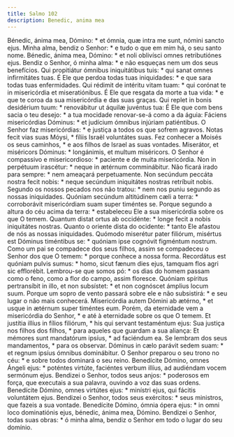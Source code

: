 ```yaml
---
title: Salmo 102
description: Benedic, anima mea
---
```


<div class="side-by-side not-content">
  <span>
    Bénedic, ánima mea, Dómino: * et ómnia, quæ intra me sunt, nómini sancto
    ejus.
  </span>
  <span>
    Minha alma, bendiz o Senhor: * e tudo o que em mim há, o seu santo nome.
  </span>
  <span>
    Bénedic, ánima mea, Dómino: * et noli oblivísci omnes retributiónes ejus.
  </span>
  <span>
    Bendiz o Senhor, ó minha alma: * e não esqueças nem um dos seus benefícios.
  </span>
  <span>
    Qui propitiátur ómnibus iniquitátibus tuis: * qui sanat omnes infirmitátes
    tuas.
  </span>
  <span>
    É Ele que perdoa todas tuas iniquidades: * e que sara todas tuas
    enfermidades.
  </span>
  <span>
    Qui rédimit de intéritu vitam tuam: * qui corónat te in misericórdia et
    miseratiónibus.
  </span>
  <span>
    É Ele que resgata da morte a tua vida: * e que te coroa da sua misericórdia
    e das suas graças.
  </span>
  <span>
    Qui replet in bonis desidérium tuum: * renovábitur ut áquilæ juvéntus tua:
  </span>
  <span>
    É Ele que com bens sacia o teu desejo: * a tua mocidade renovar-se-á como a
    da águia:
  </span>
  <span>
    Fáciens misericórdias Dóminus: * et judícium ómnibus injúriam patiéntibus.
  </span>
  <span>
    O Senhor faz misericórdias: * e justiça a todos os que sofrem agravos.
  </span>
  <span>Notas fecit vias suas Móysi, * fíliis Israël voluntátes suas.</span>
  <span>
    Fez conhecer a Moisés os seus caminhos, * e aos filhos de Israel as suas
    vontades.
  </span>
  <span>
    Miserátor, et miséricors Dóminus: * longánimis, et multum miséricors.
  </span>
  <span>
    O Senhor é compassivo e misericordioso: * paciente e de muita misericórdia.
  </span>
  <span>Non in perpétuum irascétur: * neque in ætérnum comminábitur.</span>
  <span>Não ficará irado para sempre: * nem ameaçará perpetuamente.</span>
  <span>
    Non secúndum peccáta nostra fecit nobis: * neque secúndum iniquitátes
    nostras retríbuit nobis.
  </span>
  <span>
    Segundo os nossos pecados nos não tratou: * nem nos puniu segundo as nossas
    iniquidades.
  </span>
  <span>
    Quóniam secúndum altitúdinem cæli a terra: * corroborávit misericórdiam suam
    super timéntes se.
  </span>
  <span>
    Porque segundo a altura do céu acima da terra: * estabeleceu Ele a sua
    misericórdia sobre os que O temem.
  </span>
  <span>
    Quantum distat ortus ab occidénte: * longe fecit a nobis iniquitátes
    nostras.
  </span>
  <span>
    Quanto o oriente dista do ocidente: * tanto Ele afastou de nós as nossas
    iniquidades.
  </span>
  <span>
    Quómodo miserétur pater filiórum, misértus est Dóminus timéntibus se: *
    quóniam ipse cognóvit figméntum nostrum.
  </span>
  <span>
    Como um pai se compadece dos seus filhos, assim se compadeceu o Senhor dos
    que O temem: * porque conhece a nossa forma.
  </span>
  <span>
    Recordátus est quóniam pulvis sumus: * homo, sicut fænum dies ejus, tamquam
    flos agri sic efflorébit.
  </span>
  <span>
    Lembrou-se que somos pó: * os dias do homem passam como o feno, como a flor
    do campo, assim floresce.
  </span>
  <span>
    Quóniam spíritus pertransíbit in illo, et non subsístet: * et non cognóscet
    ámplius locum suum.
  </span>
  <span>
    Porque um sopro de vento passará sobre ele e não subsistirá: * e seu lugar o
    não mais conhecerá.
  </span>
  <span>
    Misericórdia autem Dómini ab ætérno, * et usque in ætérnum super timéntes
    eum.
  </span>
  <span>
    Porém, da eternidade vem a misericórdia do Senhor, * e até à eternidade
    sobre os que O temem.
  </span>
  <span>
    Et justítia illíus in fílios filiórum, * his qui servant testaméntum ejus:
  </span>
  <span>
    Sua justiça nos filhos dos filhos, * para aqueles que guardam a sua aliança:
  </span>
  <span>Et mémores sunt mandatórum ipsíus, * ad faciéndum ea.</span>
  <span>Se lembram dos seus mandamentos, * para os observar.</span>
  <span>
    Dóminus in cælo parávit sedem suam: * et regnum ipsíus ómnibus dominábitur.
  </span>
  <span>
    O Senhor preparou o seu trono no céu: * e sobre todos dominará o seu reino.
  </span>
  <span>
    Benedícite Dómino, omnes Ángeli ejus: * poténtes virtúte, faciéntes verbum
    illíus, ad audiéndam vocem sermónum ejus.
  </span>
  <span>
    Bendizei o Senhor, todos seus anjos: * poderosos em força, que executais a
    sua palavra, ouvindo a voz das suas ordens.
  </span>
  <span>
    Benedícite Dómino, omnes virtútes ejus: * minístri ejus, qui fácitis
    voluntátem ejus.
  </span>
  <span>
    Bendizei o Senhor, todos seus exércitos: * seus ministros, que fazeis a sua
    vontade.
  </span>
  <span>
    Benedícite Dómino, ómnia ópera ejus: * in omni loco dominatiónis ejus,
    bénedic, ánima mea, Dómino.
  </span>
  <span>
    Bendizei o Senhor, todas suas obras: * ó minha alma, bendiz o Senhor em todo
    o lugar do seu domínio.
  </span>
</div>
